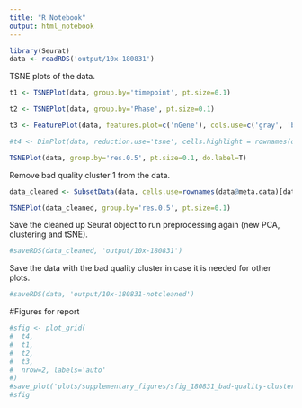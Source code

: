 ```yaml
---
title: "R Notebook"
output: html_notebook
---
```


```r
library(Seurat)
data <- readRDS('output/10x-180831')
```

TSNE plots of the data.

```r
t1 <- TSNEPlot(data, group.by='timepoint', pt.size=0.1)
```

```r
t2 <- TSNEPlot(data, group.by='Phase', pt.size=0.1)
```

```r
t3 <- FeaturePlot(data, features.plot=c('nGene'), cols.use=c('gray', 'blue'), no.legend = F)
```

```r
#t4 <- DimPlot(data, reduction.use='tsne', cells.highlight = rownames(data@meta.data)[data@meta.data$res.0.5 == 1], cols.highlight = 'blue', cols.use='gray')
```


```r
TSNEPlot(data, group.by='res.0.5', pt.size=0.1, do.label=T)
```

Remove bad quality cluster 1 from the data.

```r
data_cleaned <- SubsetData(data, cells.use=rownames(data@meta.data)[data@meta.data$res.0.5 != 1])
```

```r
TSNEPlot(data_cleaned, group.by='res.0.5', pt.size=0.1)
```

Save the cleaned up Seurat object to run preprocessing again (new PCA, clustering and tSNE).

```r
#saveRDS(data_cleaned, 'output/10x-180831')
```

Save the data with the bad quality cluster in case it is needed for other plots.

```r
#saveRDS(data, 'output/10x-180831-notcleaned')
```

#Figures for report

```r
#sfig <- plot_grid(
#  t4,
#  t1,
#  t2,
#  t3,
#  nrow=2, labels='auto'
#)
#save_plot('plots/supplementary_figures/sfig_180831_bad-quality-cluster.pdf', sfig, base_width=12, base_height = 9)
#sfig
```


